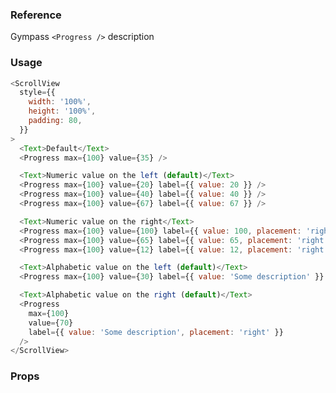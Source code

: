 ### Reference

Gympass `<Progress />` description

### Usage

```javascript type=expo
<ScrollView
  style={{
    width: '100%',
    height: '100%',
    padding: 80,
  }}
>
  <Text>Default</Text>
  <Progress max={100} value={35} />

  <Text>Numeric value on the left (default)</Text>
  <Progress max={100} value={20} label={{ value: 20 }} />
  <Progress max={100} value={40} label={{ value: 40 }} />
  <Progress max={100} value={67} label={{ value: 67 }} />

  <Text>Numeric value on the right</Text>
  <Progress max={100} value={100} label={{ value: 100, placement: 'right' }} />
  <Progress max={100} value={65} label={{ value: 65, placement: 'right' }} />
  <Progress max={100} value={12} label={{ value: 12, placement: 'right' }} />

  <Text>Alphabetic value on the left (default)</Text>
  <Progress max={100} value={30} label={{ value: 'Some description' }} />

  <Text>Alphabetic value on the right (default)</Text>
  <Progress
    max={100}
    value={70}
    label={{ value: 'Some description', placement: 'right' }}
  />
</ScrollView>
```

### Props

<PropsTable component="Progress" platform="native" />

